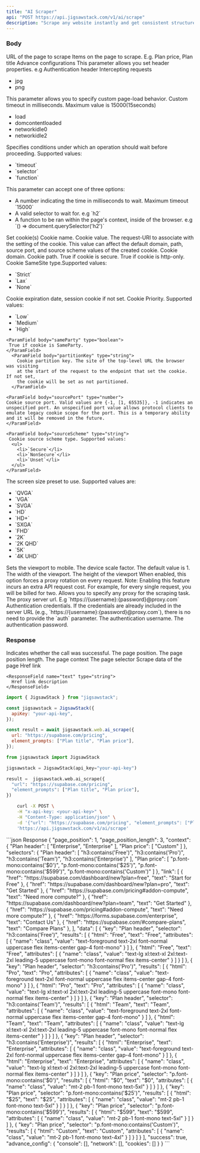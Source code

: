 ```yaml
---
title: "AI Scraper"
api: "POST https://api.jigsawstack.com/v1/ai/scrape"
description: "Scrape any website instantly and get consistent structured data in seconds without writing any css selector code"
---
```


### Body

<ParamField body="url" type="string" required>
  URL of the page to scrape
</ParamField>

<ParamField body="element_prompts" type="array<string>" required>
  Items on the page to scrape. E.g. Plan price, Plan title
</ParamField>

<ParamField body="advance_config" type="object">
  Advance configurations
  <Expandable title="property" defaultOpen="true">
    <ParamField body="console" type="boolean"></ParamField>
    <ParamField body="network" type="boolean"></ParamField>
    <ParamField body="cookies" type="boolean"></ParamField>
  </Expandable>
</ParamField>

<ParamField body="http_headers" type="object">
  This parameter allows you set header properties. e.g Authentication header
</ParamField>

<ParamField body="reject_request_pattern" type="array<string>">
  Intercepting requests
  <ul>
    <li>jpg</li>
    <li>png</li>
  </ul>
</ParamField>

<ParamField body="goto_options" type="object">
  This parameter allows you to specify custom page-load behavior.
  <Expandable title="property" defaultOpen="true">
    <ParamField body="timeout" type="number" default="15000">
      Custom timeout in milliseconds. Maximum value is 15000(15seconds)
    </ParamField>
    <ParamField body="wait_until" type="string" default="load">
      <ul>
        <li>load</li>
        <li>domcontentloaded</li>
        <li>networkidle0</li>
        <li>networkidle2</li>
      </ul>
    </ParamField>
  </Expandable>
</ParamField>

<ParamField body="wait_for" type="object">
  Specifies conditions under which an operation should wait before proceeding.
  <Expandable title="property" defaultOpen="true">
    <ParamField body="mode" type="string">
      Supported values:
      <ul>
        <li>`timeout`</li>
        <li>`selector`</li>
        <li>`function`</li>
      </ul>
    </ParamField>
    <ParamField body="value" type="string|number">
      This parameter can accept one of three options:
      <ul>
        <li>
          A number indicating the time in milliseconds to wait. Maximum timeout
          `15000`
        </li>
        <li>A valid selector to wait for. e.g `h2`</li>
        <li>
          A function to be ran within the page's context, inside of the browser.
          e.g `() => document.querySelector('h2')`
        </li>
      </ul>
    </ParamField>
  </Expandable>
</ParamField>

<ParamField body="cookies" type="array<CookieParameter>">
  Set cookie(s)
    <Expandable title="CookieParameter" defaultOpen="true">
    <ParamField body="name" type="string" required>
     Cookie name.
    </ParamField>
    <ParamField body="value" type="string" required>
     Cookie value.
    </ParamField>
    <ParamField body="url" type="string">
     The request-URI to associate with the setting of the cookie. This value can affect the default domain, path, source port, and source scheme values of the created cookie.
    </ParamField>
    <ParamField body="domain" type="string">
     Cookie domain.
    </ParamField>
    <ParamField body="path" type="string">
     Cookie path.
    </ParamField>
     <ParamField body="secure" type="boolean">
      True if cookie is secure.
    </ParamField>
    <ParamField body="httpOnly" type="boolean">
      True if cookie is http-only.
    </ParamField>
     <ParamField body="sameSite" type="string">
     Cookie SameSite type.Supported values:
      <ul>
        <li>`Strict`</li>
        <li>`Lax`</li>
        <li>`None`</li>
      </ul>
    </ParamField>
     <ParamField body="expires" type="number">
    Cookie expiration date, session cookie if not set.
    </ParamField>
    <ParamField body="priority" type="string">
       Cookie Priority. Supported values:
     <ul>
        <li>`Low`</li>
        <li>`Medium`</li>
        <li>`High`</li>
      </ul>
    </ParamField>

    <ParamField body="sameParty" type="boolean">
     True if cookie is SameParty.
    </ParamField>
      <ParamField body="partitionKey" type="string">
        Cookie partition key. The site of the top-level URL the browser was visiting
        at the start of the request to the endpoint that set the cookie. If not set,
        the cookie will be set as not partitioned.
      </ParamField>

    <ParamField body="sourcePort" type="number">
    Cookie source port. Valid values are {-1, [1, 65535]}, -1 indicates an unspecified port. An unspecified port value allows protocol clients to emulate legacy cookie scope for the port. This is a temporary ability and it will be removed in the future.
    </ParamField>

    <ParamField body="sourceScheme" type="string">
     Cookie source scheme type. Supported values:
      <ul>
        <li>`Secure`</li>
        <li>`NonSecure`</li>
        <li>`Unset`</li>
      </ul>
    </ParamField>

  </Expandable>

</ParamField>

<ParamField body="size_preset" type="string">
  The screen size preset to use. Supported values are:
  <ul>
    <li>`QVGA`</li>
    <li>`VGA`</li>
    <li>`SVGA`</li>
    <li>`HD`</li>
    <li>`HD+`</li>
    <li>`SXGA`</li>
    <li>`FHD`</li>
    <li>`2K`</li>
    <li>`2K QHD`</li>
    <li>`5K`</li>
    <li>`4K UHD`</li>
  </ul>
</ParamField>

<ParamField body="is_mobile" type="boolean">
  Sets the viewport to mobile.
</ParamField>

<ParamField body="scale" type="number" initialValue="1" default="1">
  The device scale factor. The default value is 1.
</ParamField>

<ParamField body="width" type="number" default="1920">
  The width of the viewport.
</ParamField>

<ParamField body="height" type="number" default="1080">
  The height of the viewport
</ParamField>

<ParamField body="force_rotate_proxy" type="boolean">
  When enabled, this option forces a proxy rotation on every request. Note:
  Enabling this feature incurs an extra API request cost. For example, for every
  single request, you will be billed for two.
</ParamField>

<ParamField body="byo_proxy" type="object">
  Allows you to specify any proxy for the scraping task.
  <Expandable title="property" defaultOpen="true">
    <ParamField body="server" type="string">
      The proxy server url. E.g `https://{username}:{password}@proxy.com`
    </ParamField>
    <ParamField body="auth" type="object">
      Authentication credentials. If the credentials are already included in the
      server URL (e.g., `https://{username}:{password}@proxy.com`), there is no
      need to provide the `auth` parameter.
      <Expandable title="credentials" defaultOpen="true">
        <ParamField body="username" type="string">
          The authentication username.
        </ParamField>
        <ParamField body="password" type="string">
          The authentication password.
        </ParamField>
      </Expandable>
    </ParamField>
  </Expandable>
</ParamField>

<Snippet file="header.mdx" />

### Response

<ResponseField name="success" type="boolean">
  Indicates whether the call was successful.
</ResponseField>

<ResponseField name="page_position" type="number">
  The page position.
</ResponseField>

<ResponseField name="page_position_length" type="number">
  The page position length.
</ResponseField>

<ResponseField name="context" type="record<string, array<string>>">
  The page context
</ResponseField>

<ResponseField name="selectors" type="record<string, array<string>>">
  The page selector
</ResponseField>

<ResponseField name="data" type="array<object>">
  Scrape data of the page
</ResponseField>

<ResponseField name="link" type="array<object>">
  <Expandable title="properties" defaultOpen="true">
    <ResponseField name="href" type="string">
      Href link
    </ResponseField>

    <ResponseField name="text" type="string">
      Href link description
    </ResponseField>

  </Expandable>
</ResponseField>

<RequestExample>

```javascript JavaScript
import { JigsawStack } from "jigsawstack";

const jigsawstack = JigsawStack({
  apiKey: "your-api-key",
});

const result = await jigsawstack.web.ai_scrape({
  url: "https://supabase.com/pricing",
  element_prompts: ["Plan title", "Plan price"],
});
```

```python Python
from jigsawstack import JigsawStack

jigsawstack = JigsawStack(api_key="your-api-key")

result =  jigsawstack.web.ai_scrape({
  "url": "https://supabase.com/pricing",
  "element_prompts": ["Plan title", "Plan price"],
})
```

```bash cURL
    curl -X POST \
    -H "x-api-key: <your-api-key>" \
    -H "Content-Type: application/json" \
    -d '{"url": "https://supabase.com/pricing", "element_prompts": ["Plan header", "Plan price"]}' \
    'https://api.jigsawstack.com/v1/ai/scrape'
```

</RequestExample>

<ResponseExample>
```json Response
{
    "page_position": 1,
    "page_position_length": 3,
    "context": {
        "Plan header": [
            "Enterprise",
            "Enterprise"
        ],
        "Plan price": [
            "Custom"
        ]
    },
    "selectors": {
        "Plan header": [
            "h3:contains('Free')",
            "h3:contains('Pro')",
            "h3:contains('Team')",
            "h3:contains('Enterprise')"
        ],
        "Plan price": [
            "p.font-mono:contains('$0')",
            "p.font-mono:contains('$25')",
            "p.font-mono:contains('$599')",
            "p.font-mono:contains('Custom')"
        ]
    },
    "link": [
        {
            "href": "https://supabase.com/dashboard/new?plan=free",
            "text": "Start for Free"
        },
        {
            "href": "https://supabase.com/dashboard/new?plan=pro",
            "text": "Get Started"
        },
        {
            "href": "https://supabase.com/pricing#addon-compute",
            "text": "Need more compute?"
        },
        {
            "href": "https://supabase.com/dashboard/new?plan=team",
            "text": "Get Started"
        },
        {
            "href": "https://supabase.com/pricing#addon-compute",
            "text": "Need more compute?"
        },
        {
            "href": "https://forms.supabase.com/enterprise",
            "text": "Contact Us"
        },
        {
            "href": "https://supabase.com/#compare-plans",
            "text": "Compare Plans"
        },
    ],
    "data": [
        {
            "key": "Plan header",
            "selector": "h3:contains('Free')",
            "results": [
                {
                    "html": "Free",
                    "text": "Free",
                    "attributes": [
                        {
                            "name": "class",
                            "value": "text-foreground text-2xl font-normal uppercase flex items-center gap-4 font-mono"
                        }
                    ]
                },
                {
                    "html": "Free",
                    "text": "Free",
                    "attributes": [
                        {
                            "name": "class",
                            "value": "text-lg xl:text-xl 2xl:text-2xl leading-5 uppercase font-mono font-normal flex items-center"
                        }
                    ]
                }
            ]
        },
        {
            "key": "Plan header",
            "selector": "h3:contains('Pro')",
            "results": [
                {
                    "html": "Pro",
                    "text": "Pro",
                    "attributes": [
                        {
                            "name": "class",
                            "value": "text-foreground text-2xl font-normal uppercase flex items-center gap-4 font-mono"
                        }
                    ]
                },
                {
                    "html": "Pro",
                    "text": "Pro",
                    "attributes": [
                        {
                            "name": "class",
                            "value": "text-lg xl:text-xl 2xl:text-2xl leading-5 uppercase font-mono font-normal flex items-center"
                        }
                    ]
                }
            ]
        },
        {
            "key": "Plan header",
            "selector": "h3:contains('Team')",
            "results": [
                {
                    "html": "Team",
                    "text": "Team",
                    "attributes": [
                        {
                            "name": "class",
                            "value": "text-foreground text-2xl font-normal uppercase flex items-center gap-4 font-mono"
                        }
                    ]
                },
                {
                    "html": "Team",
                    "text": "Team",
                    "attributes": [
                        {
                            "name": "class",
                            "value": "text-lg xl:text-xl 2xl:text-2xl leading-5 uppercase font-mono font-normal flex items-center"
                        }
                    ]
                }
            ]
        },
        {
            "key": "Plan header",
            "selector": "h3:contains('Enterprise')",
            "results": [
                {
                    "html": "Enterprise",
                    "text": "Enterprise",
                    "attributes": [
                        {
                            "name": "class",
                            "value": "text-foreground text-2xl font-normal uppercase flex items-center gap-4 font-mono"
                        }
                    ]
                },
                {
                    "html": "Enterprise",
                    "text": "Enterprise",
                    "attributes": [
                        {
                            "name": "class",
                            "value": "text-lg xl:text-xl 2xl:text-2xl leading-5 uppercase font-mono font-normal flex items-center"
                        }
                    ]
                }
            ]
        },
        {
            "key": "Plan price",
            "selector": "p.font-mono:contains('$0')",
            "results": [
                {
                    "html": "$0",
                    "text": "$0",
                    "attributes": [
                        {
                            "name": "class",
                            "value": "mt-2 pb-1 font-mono text-5xl"
                        }
                    ]
                }
            ]
        },
        {
            "key": "Plan price",
            "selector": "p.font-mono:contains('$25')",
            "results": [
                {
                    "html": "$25",
                    "text": "$25",
                    "attributes": [
                        {
                            "name": "class",
                            "value": "mt-2 pb-1 font-mono text-5xl"
                        }
                    ]
                }
            ]
        },
        {
            "key": "Plan price",
            "selector": "p.font-mono:contains('$599')",
            "results": [
                {
                    "html": "$599",
                    "text": "$599",
                    "attributes": [
                        {
                            "name": "class",
                            "value": "mt-2 pb-1 font-mono text-5xl"
                        }
                    ]
                }
            ]
        },
        {
            "key": "Plan price",
            "selector": "p.font-mono:contains('Custom')",
            "results": [
                {
                    "html": "Custom",
                    "text": "Custom",
                    "attributes": [
                        {
                            "name": "class",
                            "value": "mt-2 pb-1 font-mono text-4xl"
                        }
                    ]
                }
            ]
        }
    ],
    "success": true,
    "advance_config": {
        "console": [],
        "network": [],
        "cookies": []
    }
}
```
</ResponseExample>
